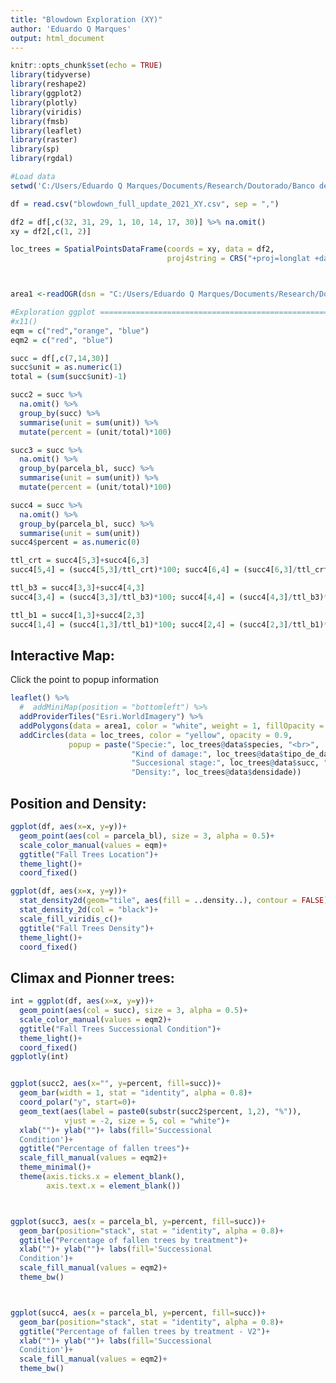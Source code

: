```yaml
---
title: "Blowdown Exploration (XY)"
author: 'Eduardo Q Marques'
output: html_document
---
```


```r
knitr::opts_chunk$set(echo = TRUE)
library(tidyverse)
library(reshape2)
library(ggplot2)
library(plotly)
library(viridis)
library(fmsb)
library(leaflet)
library(raster)
library(sp)
library(rgdal)

#Load data
setwd('C:/Users/Eduardo Q Marques/Documents/Research/Doutorado/Banco de Dados Tanguro/Area1-plot/Campo vento')

df = read.csv("blowdown_full_update_2021_XY.csv", sep = ",")

df2 = df[,c(32, 31, 29, 1, 10, 14, 17, 30)] %>% na.omit()
xy = df2[,c(1, 2)]

loc_trees = SpatialPointsDataFrame(coords = xy, data = df2,
                                   proj4string = CRS("+proj=longlat +datum=WGS84 +ellps=WGS84 +towgs84=0,0,0"))



area1 <-readOGR(dsn = "C:/Users/Eduardo Q Marques/Documents/Research/Doutorado/Banco de Dados Tanguro/shapes",layer="Polygon_A_B_C")

#Exploration ggplot ===========================================================================
#x11()
eqm = c("red","orange", "blue")
eqm2 = c("red", "blue")

succ = df[,c(7,14,30)]
succ$unit = as.numeric(1)
total = (sum(succ$unit)-1)

succ2 = succ %>%
  na.omit() %>% 
  group_by(succ) %>% 
  summarise(unit = sum(unit)) %>% 
  mutate(percent = (unit/total)*100)

succ3 = succ %>%
  na.omit() %>% 
  group_by(parcela_bl, succ) %>% 
  summarise(unit = sum(unit)) %>% 
  mutate(percent = (unit/total)*100)

succ4 = succ %>%
  na.omit() %>% 
  group_by(parcela_bl, succ) %>% 
  summarise(unit = sum(unit))
succ4$percent = as.numeric(0)

ttl_crt = succ4[5,3]+succ4[6,3]
succ4[5,4] = (succ4[5,3]/ttl_crt)*100; succ4[6,4] = (succ4[6,3]/ttl_crt)*100

ttl_b3 = succ4[3,3]+succ4[4,3]
succ4[3,4] = (succ4[3,3]/ttl_b3)*100; succ4[4,4] = (succ4[4,3]/ttl_b3)*100

ttl_b1 = succ4[1,3]+succ4[2,3]
succ4[1,4] = (succ4[1,3]/ttl_b1)*100; succ4[2,4] = (succ4[2,3]/ttl_b1)*100

```

## Interactive Map:
Click the point to popup information

```r
leaflet() %>% 
  #  addMiniMap(position = "bottomleft") %>%
  addProviderTiles("Esri.WorldImagery") %>% 
  addPolygons(data = area1, color = "white", weight = 1, fillOpacity = 0) %>% 
  addCircles(data = loc_trees, color = "yellow", opacity = 0.9,
             popup = paste("Specie:", loc_trees@data$species, "<br>",
                           "Kind of damage:", loc_trees@data$tipo_de_dano, "<br>",
                           "Succesional stage:", loc_trees@data$succ, "<br>",
                           "Density:", loc_trees@data$densidade))
```

## Position and Density:

```r
ggplot(df, aes(x=x, y=y))+
  geom_point(aes(col = parcela_bl), size = 3, alpha = 0.5)+
  scale_color_manual(values = eqm)+
  ggtitle("Fall Trees Location")+
  theme_light()+
  coord_fixed()

ggplot(df, aes(x=x, y=y))+
  stat_density2d(geom="tile", aes(fill = ..density..), contour = FALSE) + 
  stat_density_2d(col = "black")+
  scale_fill_viridis_c()+
  ggtitle("Fall Trees Density")+
  theme_light()+
  coord_fixed()
```

## Climax and Pionner trees:

```r
int = ggplot(df, aes(x=x, y=y))+
  geom_point(aes(col = succ), size = 3, alpha = 0.5)+
  scale_color_manual(values = eqm2)+
  ggtitle("Fall Trees Successional Condition")+
  theme_light()+
  coord_fixed()
ggplotly(int)


ggplot(succ2, aes(x="", y=percent, fill=succ))+
  geom_bar(width = 1, stat = "identity", alpha = 0.8)+
  coord_polar("y", start=0)+
  geom_text(aes(label = paste0(substr(succ2$percent, 1,2), "%")),
            vjust = -2, size = 5, col = "white")+
  xlab("")+ ylab("")+ labs(fill='Successional
  Condition')+
  ggtitle("Percentage of fallen trees")+
  scale_fill_manual(values = eqm2)+
  theme_minimal()+
  theme(axis.ticks.x = element_blank(),
        axis.text.x = element_blank())



ggplot(succ3, aes(x = parcela_bl, y=percent, fill=succ))+
  geom_bar(position="stack", stat = "identity", alpha = 0.8)+
  ggtitle("Percentage of fallen trees by treatment")+
  xlab("")+ ylab("")+ labs(fill='Successional
  Condition')+
  scale_fill_manual(values = eqm2)+
  theme_bw()



ggplot(succ4, aes(x = parcela_bl, y=percent, fill=succ))+
  geom_bar(position="stack", stat = "identity", alpha = 0.8)+
  ggtitle("Percentage of fallen trees by treatment - V2")+
  xlab("")+ ylab("")+ labs(fill='Successional
  Condition')+
  scale_fill_manual(values = eqm2)+
  theme_bw()
```



